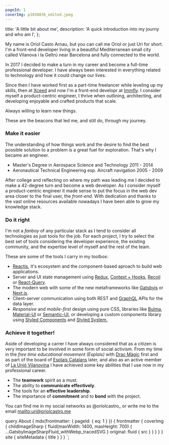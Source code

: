```yaml
---
pageId: 1
coverImg: p1030836_edited.jpeg
---
```


  title: 'A little bit about me',
  description: 'A quick introduction into my journy and who am I',
};


My name is Oriol Casto Arnau, but you can call me Oriol or just Uri for short. I'm a front-end developer living in a beautiful Mediterranean small city called Vilanova i la Geltrú near Barcelona and fully connected to the world.

In 2017 I decided to make a turn in my career and become a full-time professional developer. I have always been interested in everything related to technology and how it could change our lives.

Since then I have worked first as a part-time freelancer while leveling up my skills, then at [Xceed](https://xceed.me/) and now I'm a front-end developr at [Immfly](https://immfly.com/). I consider myself a product-centric engineer, I thrive when outlining, architecting, and developing enjoyable and crafted products that scale.

Always willing to learn new things.

These are the beacons that led me, and still do, through my journey.

### Make it easier

The understanding of how things work and the desire to find the best possible solution to a problem is a great fuel for exploration. That's why I became an engineer.

- Master's Degree in Aerospace Science and Technology 2011 - 2014
- Aeronautical Technical Engineering esp. Aircraft navigation 2005 - 2009

After college and reflecting on where my path was leading me I decided to make a 42-degree turn and become a web developer. As I consider myself a product-centric engineer it made sense to put the focus in the web dev area closer to the final user, the _front-end_. With dedication and thanks to the vast online resources available nowadays I have been able to grow my knowledge stack.

### Do it right

I'm not a _fanboy_ of any particular stack as I tend to consider all technologies as just tools for the job. For each project, I try to select the best set of tools considering the developer experience, the existing community, and the expertise level of myself and the rest of the team.

These are some of the tools I carry in my toolbox:

- [Reactjs](https://reactjs.org), it's ecosystem and the component-based aproach to build web applications.
- Server and UI state management using [Redux](https://redux.js.org/), [Context + Hooks](https://reactjs.org/docs/context.html), [Recoil](https://recoiljs.org/) or [React-Query](https://react-query.tanstack.com/).
- The modern web with some of the new metaframeworks like [Gatsbyjs](https://www.gatsbyjs.org/) or [Next.js](https://nextjs.org/).
- Client-server communication using both REST and [GraphQL](https://graphql.org/) APIs for the data layer.
- _Responsive_ and _mobile-first_ design using pure CSS, libraries like [Bulma](https://bulma.io/), [Material-UI](https://material-ui.com/) or [Semantic-UI](https://semantic-ui.com/), or developing a custom components library using [Styled Components](https://www.styled-components.com/) and [Styled System.](https://styled-system.com/)

### Achieve it together!

Aside of developing a carrer I have always considered that as a citizen is very important to be involved in some form of social activism.
From my time in the _free time educational movement (Esplais)_ with [Drac Màgic](http://dracmagic.org/) first and as part of the board of [Esplais Catalans](http://esplac.cat/) later, and also as an active member of [La Unió Vilanovina](http://www.launiovilanovina.cat/) I have achieved some key abilities that I use now in my professional career.

- The **teamwork** spirit as a must.
- The ability to **communicate effectively**.
- The tools for an **effective leadership**.
- The importance of **commitment** and to **bond** with the project.

You can find me in my social networks as @oriolcastro\_ or write me to the email <mailto:uri@oriolcastro.me>

<!-- At the moment I don't take freelancing projects in [OK! Studio](https://www.okstudio.tech/) as I'm working full time in [Xceed](https://xceed.me). -->

<CVButtons />

  query About {
    mdx(frontmatter: { pageId: { eq: 1 } }) {
      frontmatter {
        coverImg {
          childImageSharp {
            fluid(maxWidth: 1400, maxHeight: 700) {
              ...GatsbyImageSharpFluid_withWebp_tracedSVG
            }
            original: fluid {
              src
            }
          }
        }
      }
    }
    site {
      siteMetadata {
        title
      }
    }
  }
`;
